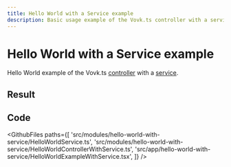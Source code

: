 ```yaml
---
title: Hello World with a Service example
description: Basic usage example of the Vovk.ts controller with a service
---
```



# Hello World with a Service example

Hello World example of the Vovk.ts [controller](https://vovk.dev/controller) with a [service](https://vovk.dev/controller/service).

## Result

<Example>
  <HelloWorldExample />
</Example>

## Code

<GithubFiles
  paths={[
    'src/modules/hello-world-with-service/HelloWorldService.ts',
    'src/modules/hello-world-with-service/HelloWorldControllerWithService.ts',
    'src/app/hello-world-with-service/HelloWorldExampleWithService.tsx',
  ]}
/>
